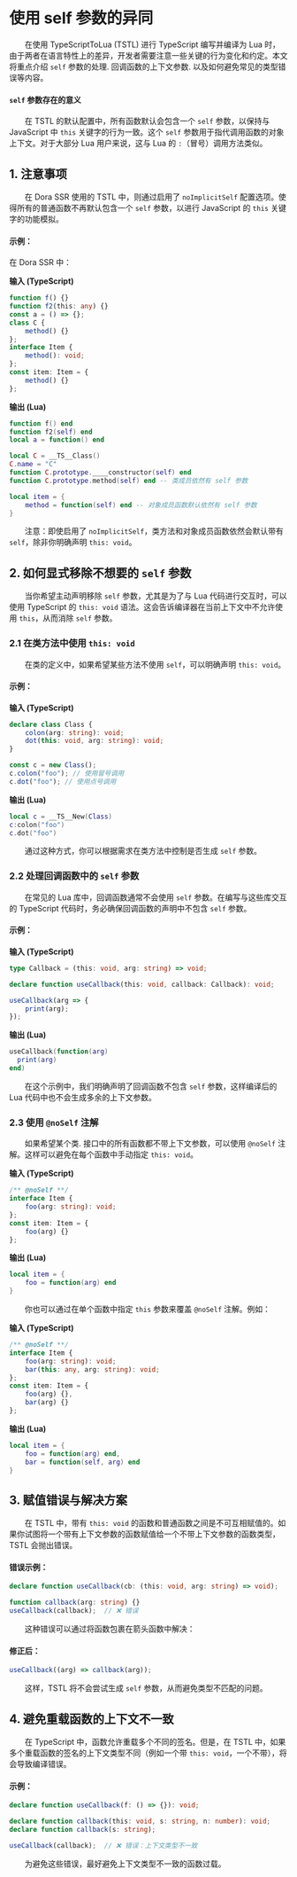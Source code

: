 
# 使用 self 参数的异同

&emsp;&emsp;在使用 TypeScriptToLua (TSTL) 进行 TypeScript 编写并编译为 Lua 时，由于两者在语言特性上的差异，开发者需要注意一些关键的行为变化和约定。本文将重点介绍 `self` 参数的处理. 回调函数的上下文参数. 以及如何避免常见的类型错误等内容。

#### `self` 参数存在的意义

&emsp;&emsp;在 TSTL 的默认配置中，所有函数默认会包含一个 `self` 参数，以保持与 JavaScript 中 `this` 关键字的行为一致。这个 `self` 参数用于指代调用函数的对象上下文。对于大部分 Lua 用户来说，这与 Lua 的 `:`（冒号）调用方法类似。

## 1. 注意事项

&emsp;&emsp;在 Dora SSR 使用的 TSTL 中，则通过启用了 `noImplicitSelf` 配置选项。使得所有的普通函数不再默认包含一个 `self` 参数，以进行 JavaScript 的 `this` 关键字的功能模拟。

#### 示例：

在 Dora SSR 中：

**输入 (TypeScript)**

```ts
function f() {}
function f2(this: any) {}
const a = () => {};
class C {
	method() {}
};
interface Item {
	method(): void;
};
const item: Item = {
	method() {}
};
```

**输出 (Lua)**

```lua
function f() end
function f2(self) end
local a = function() end

local C = __TS__Class()
C.name = "C"
function C.prototype.____constructor(self) end
function C.prototype.method(self) end -- 类成员依然有 self 参数

local item = {
	method = function(self) end -- 对象成员函数默认依然有 self 参数
}
```

&emsp;&emsp;注意：即使启用了 `noImplicitSelf`，类方法和对象成员函数依然会默认带有 `self`，除非你明确声明 `this: void`。

## 2. 如何显式移除不想要的 `self` 参数

&emsp;&emsp;当你希望主动声明移除 `self` 参数，尤其是为了与 Lua 代码进行交互时，可以使用 TypeScript 的 `this: void` 语法。这会告诉编译器在当前上下文中不允许使用 `this`，从而消除 `self` 参数。

### 2.1 在类方法中使用 `this: void`

&emsp;&emsp;在类的定义中，如果希望某些方法不使用 `self`，可以明确声明 `this: void`。

#### 示例：

**输入 (TypeScript)**

```ts
declare class Class {
	colon(arg: string): void;
	dot(this: void, arg: string): void;
}

const c = new Class();
c.colon("foo"); // 使用冒号调用
c.dot("foo"); // 使用点号调用
```

**输出 (Lua)**

```lua
local c = __TS__New(Class)
c:colon("foo")
c.dot("foo")
```

&emsp;&emsp;通过这种方式，你可以根据需求在类方法中控制是否生成 `self` 参数。

### 2.2 处理回调函数中的 `self` 参数

&emsp;&emsp;在常见的 Lua 库中，回调函数通常不会使用 `self` 参数。在编写与这些库交互的 TypeScript 代码时，务必确保回调函数的声明中不包含 `self` 参数。

#### 示例：

**输入 (TypeScript)**

```ts
type Callback = (this: void, arg: string) => void;

declare function useCallback(this: void, callback: Callback): void;

useCallback(arg => {
	print(arg);
});
```

**输出 (Lua)**

```lua
useCallback(function(arg)
  print(arg)
end)
```

&emsp;&emsp;在这个示例中，我们明确声明了回调函数不包含 `self` 参数，这样编译后的 Lua 代码中也不会生成多余的上下文参数。

### 2.3 使用 `@noSelf` 注解

&emsp;&emsp;如果希望某个类. 接口中的所有函数都不带上下文参数，可以使用 `@noSelf` 注解。这样可以避免在每个函数中手动指定 `this: void`。

**输入 (TypeScript)**

```ts
/** @noSelf **/
interface Item {
	foo(arg: string): void;
};
const item: Item = {
	foo(arg) {}
};
```

**输出 (Lua)**

```lua
local item = {
	foo = function(arg) end
}
```

&emsp;&emsp;你也可以通过在单个函数中指定 `this` 参数来覆盖 `@noSelf` 注解。例如：

**输入 (TypeScript)**

```ts
/** @noSelf **/
interface Item {
	foo(arg: string): void;
	bar(this: any, arg: string): void;
};
const item: Item = {
	foo(arg) {},
	bar(arg) {}
};
```

**输出 (Lua)**

```lua
local item = {
	foo = function(arg) end,
	bar = function(self, arg) end
}
```

## 3. 赋值错误与解决方案

&emsp;&emsp;在 TSTL 中，带有 `this: void` 的函数和普通函数之间是不可互相赋值的。如果你试图将一个带有上下文参数的函数赋值给一个不带上下文参数的函数类型，TSTL 会抛出错误。

#### 错误示例：

```typescript
declare function useCallback(cb: (this: void, arg: string) => void);

function callback(arg: string) {}
useCallback(callback);  // ❌ 错误
```

&emsp;&emsp;这种错误可以通过将函数包裹在箭头函数中解决：

#### 修正后：

```typescript
useCallback((arg) => callback(arg));
```

&emsp;&emsp;这样，TSTL 将不会尝试生成 `self` 参数，从而避免类型不匹配的问题。

## 4. 避免重载函数的上下文不一致

&emsp;&emsp;在 TypeScript 中，函数允许重载多个不同的签名。但是，在 TSTL 中，如果多个重载函数的签名的上下文类型不同（例如一个带 `this: void`，一个不带），将会导致编译错误。

#### 示例：

```ts
declare function useCallback(f: () => {}): void;

declare function callback(this: void, s: string, n: number): void;
declare function callback(s: string);

useCallback(callback);  // ❌ 错误：上下文类型不一致
```

&emsp;&emsp;为避免这些错误，最好避免上下文类型不一致的函数过载。
